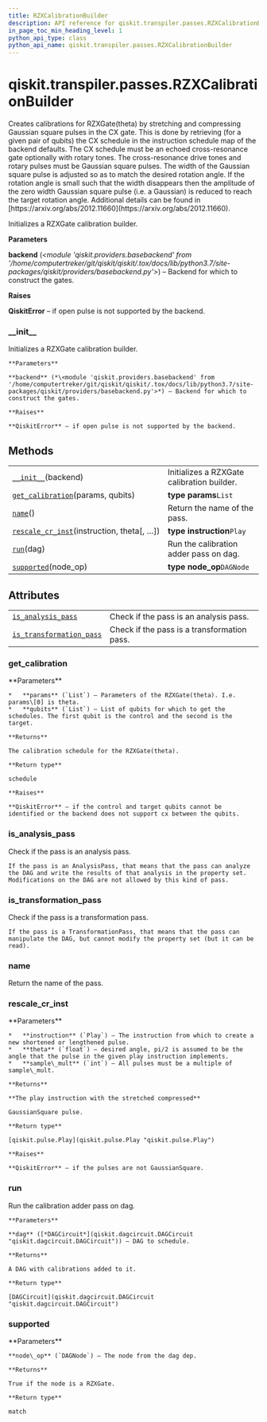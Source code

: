 ```yaml
---
title: RZXCalibrationBuilder
description: API reference for qiskit.transpiler.passes.RZXCalibrationBuilder
in_page_toc_min_heading_level: 1
python_api_type: class
python_api_name: qiskit.transpiler.passes.RZXCalibrationBuilder
---
```


# qiskit.transpiler.passes.RZXCalibrationBuilder

<Class id="qiskit.transpiler.passes.RZXCalibrationBuilder" isDedicatedPage={true} github="https://github.com/qiskit/qiskit/tree/stable/0.17/qiskit/transpiler/passes/scheduling/calibration_creators.py" signature="RZXCalibrationBuilder(backend)" modifiers="class">
  Creates calibrations for RZXGate(theta) by stretching and compressing Gaussian square pulses in the CX gate. This is done by retrieving (for a given pair of qubits) the CX schedule in the instruction schedule map of the backend defaults. The CX schedule must be an echoed cross-resonance gate optionally with rotary tones. The cross-resonance drive tones and rotary pulses must be Gaussian square pulses. The width of the Gaussian square pulse is adjusted so as to match the desired rotation angle. If the rotation angle is small such that the width disappears then the amplitude of the zero width Gaussian square pulse (i.e. a Gaussian) is reduced to reach the target rotation angle. Additional details can be found in [https://arxiv.org/abs/2012.11660](https://arxiv.org/abs/2012.11660).

  Initializes a RZXGate calibration builder.

  **Parameters**

  **backend** (*\<module 'qiskit.providers.basebackend' from '/home/computertreker/git/qiskit/qiskit/.tox/docs/lib/python3.7/site-packages/qiskit/providers/basebackend.py'>*) – Backend for which to construct the gates.

  **Raises**

  **QiskitError** – if open pulse is not supported by the backend.

  ### \_\_init\_\_

  <Function id="qiskit.transpiler.passes.RZXCalibrationBuilder.__init__" signature="__init__(backend)">
    Initializes a RZXGate calibration builder.

    **Parameters**

    **backend** (*\<module 'qiskit.providers.basebackend' from '/home/computertreker/git/qiskit/qiskit/.tox/docs/lib/python3.7/site-packages/qiskit/providers/basebackend.py'>*) – Backend for which to construct the gates.

    **Raises**

    **QiskitError** – if open pulse is not supported by the backend.
  </Function>

  ## Methods

  |                                                                                                                                                                                 |                                            |
  | ------------------------------------------------------------------------------------------------------------------------------------------------------------------------------- | ------------------------------------------ |
  | [`__init__`](#qiskit.transpiler.passes.RZXCalibrationBuilder.__init__ "qiskit.transpiler.passes.RZXCalibrationBuilder.__init__")(backend)                                       | Initializes a RZXGate calibration builder. |
  | [`get_calibration`](#qiskit.transpiler.passes.RZXCalibrationBuilder.get_calibration "qiskit.transpiler.passes.RZXCalibrationBuilder.get_calibration")(params, qubits)           | **type params**`List`                      |
  | [`name`](#qiskit.transpiler.passes.RZXCalibrationBuilder.name "qiskit.transpiler.passes.RZXCalibrationBuilder.name")()                                                          | Return the name of the pass.               |
  | [`rescale_cr_inst`](#qiskit.transpiler.passes.RZXCalibrationBuilder.rescale_cr_inst "qiskit.transpiler.passes.RZXCalibrationBuilder.rescale_cr_inst")(instruction, theta\[, …]) | **type instruction**`Play`                 |
  | [`run`](#qiskit.transpiler.passes.RZXCalibrationBuilder.run "qiskit.transpiler.passes.RZXCalibrationBuilder.run")(dag)                                                          | Run the calibration adder pass on dag.     |
  | [`supported`](#qiskit.transpiler.passes.RZXCalibrationBuilder.supported "qiskit.transpiler.passes.RZXCalibrationBuilder.supported")(node\_op)                                   | **type node\_op**`DAGNode`                 |

  ## Attributes

  |                                                                                                                                                                            |                                             |
  | -------------------------------------------------------------------------------------------------------------------------------------------------------------------------- | ------------------------------------------- |
  | [`is_analysis_pass`](#qiskit.transpiler.passes.RZXCalibrationBuilder.is_analysis_pass "qiskit.transpiler.passes.RZXCalibrationBuilder.is_analysis_pass")                   | Check if the pass is an analysis pass.      |
  | [`is_transformation_pass`](#qiskit.transpiler.passes.RZXCalibrationBuilder.is_transformation_pass "qiskit.transpiler.passes.RZXCalibrationBuilder.is_transformation_pass") | Check if the pass is a transformation pass. |

  ### get\_calibration

  <Function id="qiskit.transpiler.passes.RZXCalibrationBuilder.get_calibration" signature="get_calibration(params, qubits)">
    **Parameters**

    *   **params** (`List`) – Parameters of the RZXGate(theta). I.e. params\[0] is theta.
    *   **qubits** (`List`) – List of qubits for which to get the schedules. The first qubit is the control and the second is the target.

    **Returns**

    The calibration schedule for the RZXGate(theta).

    **Return type**

    schedule

    **Raises**

    **QiskitError** – if the control and target qubits cannot be identified or the backend does not support cx between the qubits.
  </Function>

  ### is\_analysis\_pass

  <Attribute id="qiskit.transpiler.passes.RZXCalibrationBuilder.is_analysis_pass">
    Check if the pass is an analysis pass.

    If the pass is an AnalysisPass, that means that the pass can analyze the DAG and write the results of that analysis in the property set. Modifications on the DAG are not allowed by this kind of pass.
  </Attribute>

  ### is\_transformation\_pass

  <Attribute id="qiskit.transpiler.passes.RZXCalibrationBuilder.is_transformation_pass">
    Check if the pass is a transformation pass.

    If the pass is a TransformationPass, that means that the pass can manipulate the DAG, but cannot modify the property set (but it can be read).
  </Attribute>

  ### name

  <Function id="qiskit.transpiler.passes.RZXCalibrationBuilder.name" signature="name()">
    Return the name of the pass.
  </Function>

  ### rescale\_cr\_inst

  <Function id="qiskit.transpiler.passes.RZXCalibrationBuilder.rescale_cr_inst" signature="rescale_cr_inst(instruction, theta, sample_mult=16)" modifiers="static">
    **Parameters**

    *   **instruction** (`Play`) – The instruction from which to create a new shortened or lengthened pulse.
    *   **theta** (`float`) – desired angle, pi/2 is assumed to be the angle that the pulse in the given play instruction implements.
    *   **sample\_mult** (`int`) – All pulses must be a multiple of sample\_mult.

    **Returns**

    **The play instruction with the stretched compressed**

    GaussianSquare pulse.

    **Return type**

    [qiskit.pulse.Play](qiskit.pulse.Play "qiskit.pulse.Play")

    **Raises**

    **QiskitError** – if the pulses are not GaussianSquare.
  </Function>

  ### run

  <Function id="qiskit.transpiler.passes.RZXCalibrationBuilder.run" signature="run(dag)">
    Run the calibration adder pass on dag.

    **Parameters**

    **dag** ([*DAGCircuit*](qiskit.dagcircuit.DAGCircuit "qiskit.dagcircuit.DAGCircuit")) – DAG to schedule.

    **Returns**

    A DAG with calibrations added to it.

    **Return type**

    [DAGCircuit](qiskit.dagcircuit.DAGCircuit "qiskit.dagcircuit.DAGCircuit")
  </Function>

  ### supported

  <Function id="qiskit.transpiler.passes.RZXCalibrationBuilder.supported" signature="supported(node_op)">
    **Parameters**

    **node\_op** (`DAGNode`) – The node from the dag dep.

    **Returns**

    True if the node is a RZXGate.

    **Return type**

    match
  </Function>
</Class>


